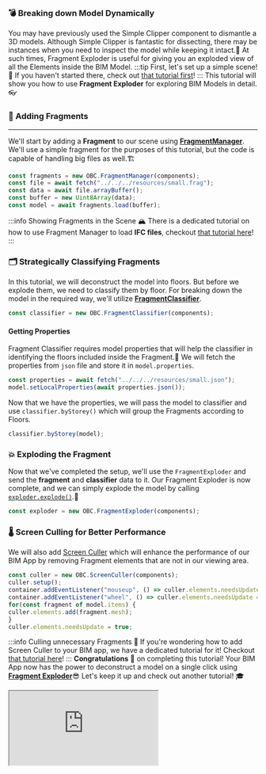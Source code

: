 ### 💣 Breaking down Model Dynamically
You may have previously used the Simple Clipper component to dismantle a 3D models.
Although Simple Clipper is fantastic for dissecting,
there may be instances when you need to inspect the model while keeping it intact.🔧
At such times, Fragment Exploder is useful for giving you an exploded view of all the Elements inside the BIM Model.
:::tip First, let's set up a simple scene!
👀 If you haven't started there, check out [that tutorial first](SimpleScene.mdx)!
:::
This tutorial will show you how to use **Fragment Exploder** for exploring BIM Models in detail.👓
### 🧩 Adding Fragments
---
We'll start by adding a **Fragment** to our scene using [**FragmentManager**](../api/classes/components.FragmentManager).
We'll use a simple fragment for the purposes of this tutorial, but the code is capable of handling big files as well.🏗️

```js
const fragments = new OBC.FragmentManager(components);
const file = await fetch("../../../resources/small.frag");
const data = await file.arrayBuffer();
const buffer = new Uint8Array(data);
const model = await fragments.load(buffer);
```
:::info Showing Fragments in the Scene
🏔️ There is a dedicated tutorial on how to use Fragment Manager to load **IFC files**, checkout [that tutorial here](FragmentManager.mdx)!
:::
### 🗂️ Strategically Classifying Fragments
In this tutorial, we will deconstruct the model into floors. But before we explode them, we need to classify them by floor.
For breaking down the model in the required way, we'll utilize [**FragmentClassifier**](../api/classes/components.FragmentClassifier).

```js
const classifier = new OBC.FragmentClassifier(components);
```
#### Getting Properties
Fragment Classifier requires model properties that will help the classifier in identifying the floors included inside the Fragment.🧮
We will fetch the properties from `json` file and store it in `model.properties`.

```js
const properties = await fetch("../../../resources/small.json");
model.setLocalProperties(await properties.json());
```
Now that we have the properties, we will pass the model to classifier and use `classifier.byStorey()` which will group the Fragments according to Floors.

```js
classifier.byStorey(model);
```
### 💥 Exploding the Fragment
Now that we've completed the setup, we'll use the `FragmentExploder` and send the **fragment** and **classifier** data to it.
Our Fragment Exploder is now complete, and we can simply explode the model by calling [`exploder.explode()`](../api/classes/components.FragmentExploder.explode).💪

```js
const exploder = new OBC.FragmentExploder(components);
```
### 🌡️ Screen Culling for Better Performance
We will also add [Screen Culler](../api/classes/components.ScreenCuller) which will enhance the performance of our
BIM App by removing Fragment elements that are not in our viewing area.

```js
const culler = new OBC.ScreenCuller(components);
culler.setup();
container.addEventListener("mouseup", () => culler.elements.needsUpdate = true);
container.addEventListener("wheel", () => culler.elements.needsUpdate = true);
for(const fragment of model.items) {
culler.elements.add(fragment.mesh);
}
culler.elements.needsUpdate = true;
```
:::info Culling unnecessary Fragments
🚅 If you're wondering how to add Screen Culler to your BIM app, we have a dedicated tutorial for it! Checkout [that tutorial here](ScreenCuller.mdx)!
:::
**Congratulations** 🎉 on completing this tutorial!
Your BIM App now has the power to deconstruct a model on a single click using **[Fragment Exploder](../api/classes/components.FragmentExploder)**😎
Let's keep it up and check out another tutorial! 🎓


  <iframe src="https://thatopen.github.io/engine_components/src/fragments/FragmentExploder/index.html"></iframe>

  